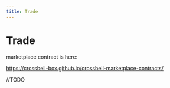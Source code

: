 ```yaml
---
title: Trade
---
```


# Trade

marketplace contract is here:

https://crossbell-box.github.io/crossbell-marketplace-contracts/

//TODO